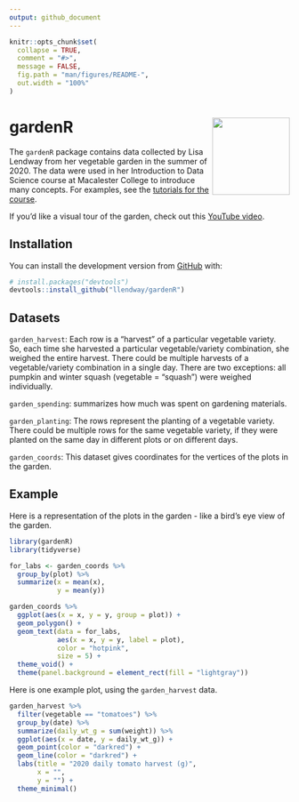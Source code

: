 ```yaml
---
output: github_document
---
```


<!-- README.md is generated from README.Rmd. Please edit that file -->

```r
knitr::opts_chunk$set(
  collapse = TRUE,
  comment = "#>",
  message = FALSE,
  fig.path = "man/figures/README-",
  out.width = "100%"
)
```

# gardenR <img src='man/figures/logo.png' align="right" height="139" />

The `gardenR` package contains data collected by Lisa Lendway from her vegetable garden in the summer of 2020. The data were used in her Introduction to Data Science course at Macalester College to introduce many concepts. For examples, see the [tutorials for the course](https://ds112-lendway.netlify.app/). 

If you'd like a visual tour of the garden, check out this [YouTube video](https://www.youtube.com/embed/iGMgLFIiSxo).

## Installation

You can install the development version from [GitHub](https://github.com/) with:

``` r
# install.packages("devtools")
devtools::install_github("llendway/gardenR")
```
## Datasets

`garden_harvest`: Each row is a "harvest" of a particular vegetable variety. So, each time she harvested a particular vegetable/variety combination, she weighed the entire harvest. There could be multiple harvests of a vegetable/variety combination in a single day. There are two exceptions: all pumpkin and winter squash (vegetable = "squash") were weighed individually.

`garden_spending`: summarizes how much was spent on gardening materials.

`garden_planting`: The rows represent the planting of a vegetable variety. There could be multiple rows for the same vegetable variety, if they were planted on the same day in different plots or on different days.

`garden_coords`: This dataset gives coordinates for the vertices of the plots in the garden.

## Example

Here is a representation of the plots in the garden - like a bird's eye view of the garden. 

```r
library(gardenR)
library(tidyverse)

for_labs <- garden_coords %>% 
  group_by(plot) %>% 
  summarize(x = mean(x),
            y = mean(y))

garden_coords %>% 
  ggplot(aes(x = x, y = y, group = plot)) +
  geom_polygon() +
  geom_text(data = for_labs, 
            aes(x = x, y = y, label = plot), 
            color = "hotpink",
            size = 5) +
  theme_void() +
  theme(panel.background = element_rect(fill = "lightgray"))
```


Here is one example plot, using the `garden_harvest` data.

```r
garden_harvest %>% 
  filter(vegetable == "tomatoes") %>% 
  group_by(date) %>% 
  summarize(daily_wt_g = sum(weight)) %>% 
  ggplot(aes(x = date, y = daily_wt_g)) +
  geom_point(color = "darkred") +
  geom_line(color = "darkred") +
  labs(title = "2020 daily tomato harvest (g)",
       x = "",
       y = "") +
  theme_minimal()
```

